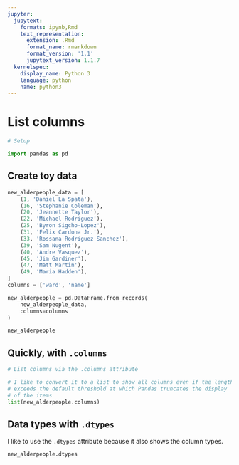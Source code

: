 ```yaml
---
jupyter:
  jupytext:
    formats: ipynb,Rmd
    text_representation:
      extension: .Rmd
      format_name: rmarkdown
      format_version: '1.1'
      jupytext_version: 1.1.7
  kernelspec:
    display_name: Python 3
    language: python
    name: python3
---
```


# List columns

```python
# Setup

import pandas as pd
```

## Create toy data

```python
new_alderpeople_data = [
    (1, 'Daniel La Spata'),
    (16, 'Stephanie Coleman'),    
    (20, 'Jeannette Taylor'),
    (22, 'Michael Rodriguez'),
    (25, 'Byron Sigcho-Lopez'),
    (31, 'Felix Cardona Jr.'),
    (33, 'Rossana Rodriguez Sanchez'),
    (39, 'Sam Nugent'),
    (40, 'Andre Vasquez'),
    (45, 'Jim Gardiner'),
    (47, 'Matt Martin'),
    (49, 'Maria Hadden'),
]
columns = ['ward', 'name']

new_alderpeople = pd.DataFrame.from_records(
    new_alderpeople_data,
    columns=columns
)

new_alderpeople
```

## Quickly, with `.columns`

```python
# List columns via the .columns attribute

# I like to convert it to a list to show all columns even if the length
# exceeds the default threshold at which Pandas truncates the display
# of the items
list(new_alderpeople.columns)
```

## Data types with `.dtypes`

I like to use the `.dtypes` attribute because it also shows the column types.

```python
new_alderpeople.dtypes
```

```python

```
